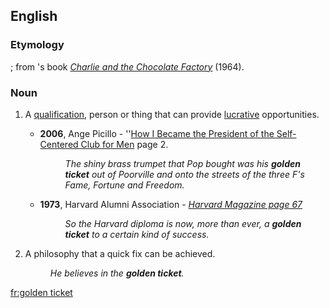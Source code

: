 ==English==

===Etymology===
{{compound|en|golden|ticket}}; from {{w|Roald Dahl}}'s book ''[[w:en:Charlie and the Chocolate Factory|Charlie and the Chocolate Factory]]'' (1964).

===Noun===
{{en-noun}}

# {{lb|en|idiomatic}} A [[qualification]], person or thing that can provide [[lucrative]] opportunities.
#* '''2006''', Ange Picillo - ''[http://books.google.com/books?id=jWYyVlzTHqoC How I Became the President of the Self-Centered Club for Men] page 2.
#*: ''The shiny brass trumpet that Pop bought was his '''golden ticket''' out of Poorville and onto the streets of the three F's Fame, Fortune and Freedom.''
#* '''1973''', Harvard Alumni Association - ''[http://books.google.com/books?id=jQYuAAAAMAAJ&q=%22golden+ticket+to%22+date:1900-1995&dq=%22golden+ticket+to%22+date:1900-1995&lr=&pgis=1 Harvard Magazine page 67]''
#*: ''So the Harvard diploma is now, more than ever, a '''golden ticket''' to a certain kind of success.''
# A philosophy that a quick fix can be achieved.
#: ''He believes in the '''golden ticket'''.''

[[fr:golden ticket]]